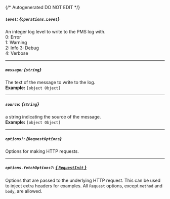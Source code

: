{/* Autogenerated DO NOT EDIT  */}

##### `level`: *{`operations.Level`}*
An integer log level to write to the PMS log with.  
0: Error  
1: Warning  
2: Info 
3: Debug  
4: Verbose


<Collapsible openLabel={Labels.showProperties} closeLabel={Labels.hideProperties}>
  <Level />
</Collapsible>

---
##### `message`: *{`string`}*
The text of the message to write to the log.
<br/>
**Example:** `[object Object]`

---
##### `source`: *{`string`}*
a string indicating the source of the message.
<br/>
**Example:** `[object Object]`

---
##### `options?`: *{`RequestOptions`}*
Options for making HTTP requests.

---
##### `options.fetchOptions?`: [*{ `RequestInit` }*](https://developer.mozilla.org/en-US/docs/Web/API/Request/Request#options)
Options that are passed to the underlying HTTP request. This can be used to inject extra headers for examples. All `Request` options, except `method` and `body`, are allowed.

